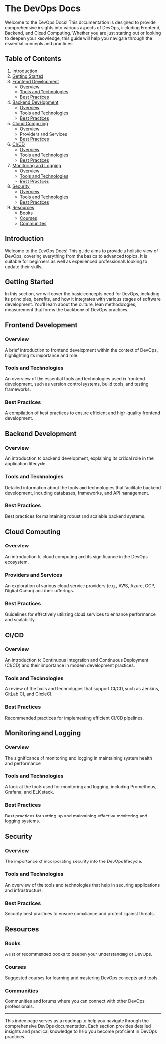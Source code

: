 # The DevOps Docs

Welcome to the DevOps Docs! This documentation is designed to provide comprehensive insights into various aspects of DevOps, including Frontend, Backend, and Cloud Computing. Whether you are just starting out or looking to deepen your knowledge, this guide will help you navigate through the essential concepts and practices.

## Table of Contents

1. [Introduction](#introduction)
2. [Getting Started](#getting-started)
3. [Frontend Development](#frontend-development)
   - [Overview](#overview)
   - [Tools and Technologies](#tools-and-technologies)
   - [Best Practices](#best-practices)
4. [Backend Development](#backend-development)
   - [Overview](#overview-1)
   - [Tools and Technologies](#tools-and-technologies-1)
   - [Best Practices](#best-practices-1)
5. [Cloud Computing](#cloud-computing)
   - [Overview](#overview-2)
   - [Providers and Services](#providers-and-services)
   - [Best Practices](#best-practices-2)
6. [CI/CD](#cicd)
   - [Overview](#overview-3)
   - [Tools and Technologies](#tools-and-technologies-2)
   - [Best Practices](#best-practices-3)
7. [Monitoring and Logging](#monitoring-and-logging)
   - [Overview](#overview-4)
   - [Tools and Technologies](#tools-and-technologies-3)
   - [Best Practices](#best-practices-4)
8. [Security](#security)
   - [Overview](#overview-5)
   - [Tools and Technologies](#tools-and-technologies-4)
   - [Best Practices](#best-practices-5)
9. [Resources](#resources)
   - [Books](#books)
   - [Courses](#courses)
   - [Communities](#communities)

## Introduction

Welcome to the DevOps Docs! This guide aims to provide a holistic view of DevOps, covering everything from the basics to advanced topics. It is suitable for beginners as well as experienced professionals looking to update their skills.

## Getting Started

In this section, we will cover the basic concepts need for DevOps, including its principles, benefits, and how it integrates with various stages of software development. You'll learn about the culture, lean methodologies, measurement that forms the backbone of DevOps practices.

## Frontend Development

### Overview

A brief introduction to frontend development within the context of DevOps, highlighting its importance and role.

### Tools and Technologies

An overview of the essential tools and technologies used in frontend development, such as version control systems, build tools, and testing frameworks.

### Best Practices

A compilation of best practices to ensure efficient and high-quality frontend development.

## Backend Development

### Overview

An introduction to backend development, explaining its critical role in the application lifecycle.

### Tools and Technologies

Detailed information about the tools and technologies that facilitate backend development, including databases, frameworks, and API management.

### Best Practices

Best practices for maintaining robust and scalable backend systems.

## Cloud Computing

### Overview

An introduction to cloud computing and its significance in the DevOps ecosystem.

### Providers and Services

An exploration of various cloud service providers (e.g., AWS, Azure, GCP, Digital Ocean) and their offerings.

### Best Practices

Guidelines for effectively utilizing cloud services to enhance performance and scalability.

## CI/CD

### Overview

An introduction to Continuous Integration and Continuous Deployment (CI/CD) and their importance in modern development practices.

### Tools and Technologies

A review of the tools and technologies that support CI/CD, such as Jenkins, GitLab CI, and CircleCI.

### Best Practices

Recommended practices for implementing efficient CI/CD pipelines.

## Monitoring and Logging

### Overview

The significance of monitoring and logging in maintaining system health and performance.

### Tools and Technologies

A look at the tools used for monitoring and logging, including Prometheus, Grafana, and ELK stack.

### Best Practices

Best practices for setting up and maintaining effective monitoring and logging systems.

## Security

### Overview

The importance of incorporating security into the DevOps lifecycle.

### Tools and Technologies

An overview of the tools and technologies that help in securing applications and infrastructure.

### Best Practices

Security best practices to ensure compliance and protect against threats.

## Resources

### Books

A list of recommended books to deepen your understanding of DevOps.

### Courses

Suggested courses for learning and mastering DevOps concepts and tools.

### Communities

Communities and forums where you can connect with other DevOps professionals.

---

This index page serves as a roadmap to help you navigate through the comprehensive DevOps documentation. Each section provides detailed insights and practical knowledge to help you become proficient in DevOps practices.
